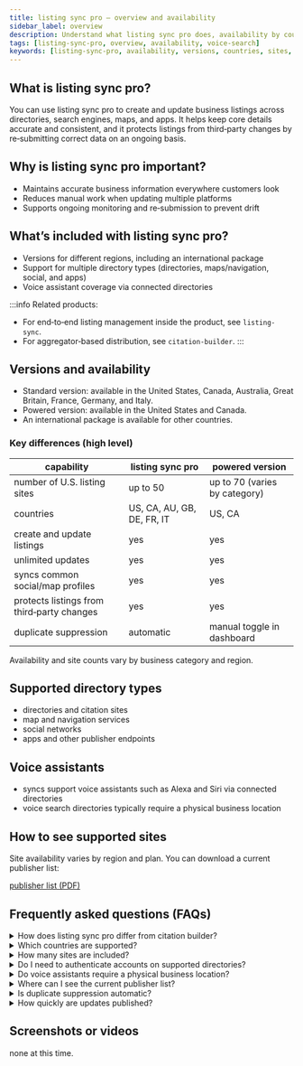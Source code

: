 ```yaml
---
title: listing sync pro – overview and availability
sidebar_label: overview
description: Understand what listing sync pro does, availability by country, supported directory types, and voice assistant coverage.
tags: [listing-sync-pro, overview, availability, voice-search]
keywords: [listing-sync-pro, availability, versions, countries, sites, voice-assistants]
---
```


## What is listing sync pro?

You can use listing sync pro to create and update business listings across directories, search engines, maps, and apps. It helps keep core details accurate and consistent, and it protects listings from third‑party changes by re‑submitting correct data on an ongoing basis.

## Why is listing sync pro important?

- Maintains accurate business information everywhere customers look
- Reduces manual work when updating multiple platforms
- Supports ongoing monitoring and re‑submission to prevent drift

## What’s included with listing sync pro?

- Versions for different regions, including an international package
- Support for multiple directory types (directories, maps/navigation, social, and apps)
- Voice assistant coverage via connected directories

:::info
Related products:
- For end‑to‑end listing management inside the product, see `listing-sync`.
- For aggregator‑based distribution, see `citation-builder`.
:::

## Versions and availability

- Standard version: available in the United States, Canada, Australia, Great Britain, France, Germany, and Italy.
- Powered version: available in the United States and Canada.
- An international package is available for other countries.

### Key differences (high level)

| capability | listing sync pro | powered version |
|---|---|---|
| number of U.S. listing sites | up to 50 | up to 70 (varies by category) |
| countries | US, CA, AU, GB, DE, FR, IT | US, CA |
| create and update listings | yes | yes |
| unlimited updates | yes | yes |
| syncs common social/map profiles | yes | yes |
| protects listings from third‑party changes | yes | yes |
| duplicate suppression | automatic | manual toggle in dashboard |

Availability and site counts vary by business category and region.

## Supported directory types

- directories and citation sites
- map and navigation services
- social networks
- apps and other publisher endpoints

## Voice assistants

- syncs support voice assistants such as Alexa and Siri via connected directories
- voice search directories typically require a physical business location

## How to see supported sites

Site availability varies by region and plan. You can download a current publisher list:

<a href="/files/Yext-publishers-2024.pdf" target="_blank" download>publisher list (PDF)</a>

## Frequently asked questions (FAQs)

<details>
<summary>How does listing sync pro differ from citation builder?</summary>

- listing sync pro syncs a business name, address, phone number, and website to 40+ listing sites, with most updating instantly.
- citation builder syncs the same information to three major data providers (TransUnion's Neustar/Localeze and Foursquare). Those providers are referenced by 300+ directories that update at their own intervals, typically over about three weeks.
- in short: listing sync pro provides quicker (often instant) updates to a focused network, while citation builder distributes data across a wider network over time.

</details>

<details>
<summary>Which countries are supported?</summary>

the standard version is available in the United States, Canada, Australia, Great Britain, France, Germany, and Italy. the powered version is available in the United States and Canada. an international package is also available.

</details>

<details>
<summary>How many sites are included?</summary>

site counts vary by country and category. the table above lists typical ranges (for example, up to 50 or up to 70). availability can change based on the publisher network.

</details>

<details>
<summary>Do I need to authenticate accounts on supported directories?</summary>

managed networks generally do not require you to authenticate accounts on supported directories. for direct social or map connections outside the managed network, you must authenticate within those platforms.

</details>

<details>
<summary>Do voice assistants require a physical business location?</summary>

voice search directories typically require a physical location.

</details>

<details>
<summary>Where can I see the current publisher list?</summary>

download the publisher list using the link above in “how to see supported sites.”

</details>

<details>
<summary>Is duplicate suppression automatic?</summary>

duplicate suppression is automatic in the standard version and a manual toggle in the powered version’s dashboard.

</details>

<details>
<summary>How quickly are updates published?</summary>

most updates on the listing sync pro network are instant. updates via citation builder are published over time as downstream directories refresh.

</details>

## Screenshots or videos

none at this time.
